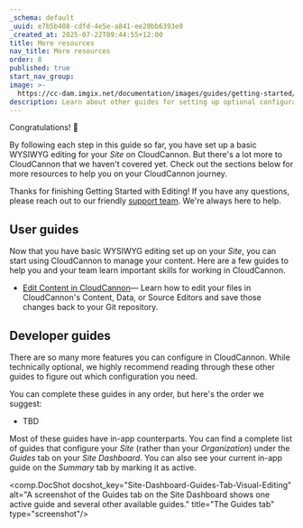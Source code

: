 ```yaml
---
_schema: default
_uuid: e7b5b408-cdfd-4e5e-a841-ee20bb6393e0
_created_at: 2025-07-22T09:44:55+12:00
title: More resources
nav_title: More resources
order: 8
published: true
start_nav_group:
image: >-
  https://cc-dam.imgix.net/documentation/images/guides/getting-started/guide-thumbnails/CloudCannon-Getting-Started-Thumbnail-Universal.png
description: Learn about other guides for setting up optional configuration in CloudCannon.
---
```

Congratulations! 🎉

By following each step in this guide so far, you have set up a basic WYSIWYG editing for your *Site* on CloudCannon. But there's a lot more to CloudCannon that we haven't covered yet. Check out the sections below for more resources to help you on your CloudCannon journey.

Thanks for finishing Getting Started with Editing! If you have any questions, please reach out to our friendly [support team](/support/). We're always here to help.

## User guides

Now that you have basic WYSIWYG editing set up on your *Site*, you can start using CloudCannon to manage your content. Here are a few guides to help you and your team learn important skills for working in CloudCannon.

* [Edit Content in CloudCannon](/documentation/guides/edit-content-in-cloudcannon/)— Learn how to edit your files in CloudCannon's Content, Data, or Source Editors and save those changes back to your Git repository.

## Developer guides

There are so many more features you can configure in CloudCannon. While technically optional, we highly recommend reading through these other guides to figure out which configuration you need.

You can complete these guides in any order, but here's the order we suggest:

* TBD

Most of these guides have in-app counterparts. You can find a complete list of guides that configure your *Site* (rather than your *Organization*) under the *Guides* tab on your *Site Dashboard*. You can also see your current in-app guide on the *Summary* tab by marking it as active.

<comp.DocShot docshot_key="Site-Dashboard-Guides-Tab-Visual-Editing" alt="A screenshot of the Guides tab on the Site Dashboard shows one active guide and several other available guides." title="The Guides tab" type="screenshot"/>